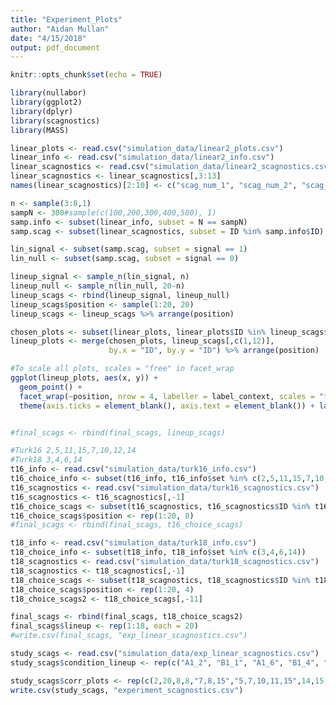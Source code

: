 ```yaml
---
title: "Experiment_Plots"
author: "Aidan Mullan"
date: "4/15/2018"
output: pdf_document
---
```


```r
knitr::opts_chunk$set(echo = TRUE)
```

```r
library(nullabor)
library(ggplot2)
library(dplyr)
library(scagnostics)
library(MASS)
```

```r
linear_plots <- read.csv("simulation_data/linear2_plots.csv")
linear_info <- read.csv("simulation_data/linear2_info.csv")
linear_scagnostics <- read.csv("simulation_data/linear2_scagnostics.csv")
linear_scagnostics <- linear_scagnostics[,3:13]
names(linear_scagnostics)[2:10] <- c("scag_num_1", "scag_num_2", "scag_num_3", "scag_num_4", "scag_num_5", "scag_num_6", "scag_num_7", "scag_num_8", "scag_num_9")

```

```r
n <- sample(3:8,1)
sampN <- 300#sample(c(100,200,300,400,500), 1)
samp.info <- subset(linear_info, subset = N == sampN)
samp.scag <- subset(linear_scagnostics, subset = ID %in% samp.info$ID)

lin_signal <- subset(samp.scag, subset = signal == 1)
lin_null <- subset(samp.scag, subset = signal == 0)

lineup_signal <- sample_n(lin_signal, n)
lineup_null <- sample_n(lin_null, 20-n)
lineup_scags <- rbind(lineup_signal, lineup_null) 
lineup_scags$position <- sample(1:20, 20)
lineup_scags <- lineup_scags %>% arrange(position)

chosen_plots <- subset(linear_plots, linear_plots$ID %in% lineup_scags$ID)
lineup_plots <- merge(chosen_plots, lineup_scags[,c(1,12)],
                      by.x = "ID", by.y = "ID") %>% arrange(position)

#To scale all plots, scales = "free" in facet_wrap
ggplot(lineup_plots, aes(x, y)) +
  geom_point() +
  facet_wrap(~position, nrow = 4, labeller = label_context, scales = "free") +
  theme(axis.ticks = element_blank(), axis.text = element_blank()) + labs(x = "", y = "")


#final_scags <- rbind(final_scags, lineup_scags)

```

```r
#Turk16 2,5,11,15,7,10,12,14
#Turk18 3,4,6,14
t16_info <- read.csv("simulation_data/turk16_info.csv")
t16_choice_info <- subset(t16_info, t16_info$set %in% c(2,5,11,15,7,10,12,14))
t16_scagnostics <- read.csv("simulation_data/turk16_scagnostics.csv")
t16_scagnostics <- t16_scagnostics[,-1]
t16_choice_scags <- subset(t16_scagnostics, t16_scagnostics$ID %in% t16_choice_info$ID)
t16_choice_scags$position <- rep(1:20, 8)
#final_scags <- rbind(final_scags, t16_choice_scags)

t18_info <- read.csv("simulation_data/turk18_info.csv")
t18_choice_info <- subset(t18_info, t18_info$set %in% c(3,4,6,14))
t18_scagnostics <- read.csv("simulation_data/turk18_scagnostics.csv")
t18_scagnostics <- t18_scagnostics[,-1]
t18_choice_scags <- subset(t18_scagnostics, t18_scagnostics$ID %in% t18_choice_info$ID)
t18_choice_scags$position <- rep(1:20, 4)
t18_choice_scags2 <- t18_choice_scags[,-11]

final_scags <- rbind(final_scags, t18_choice_scags2)
final_scags$lineup <- rep(1:18, each = 20)
#write.csv(final_scags, "exp_linear_scagnostics.csv")
```

```r
study_scags <- read.csv("simulation_data/exp_linear_scagnostics.csv")
study_scags$condition_lineup <- rep(c("A1_2", "B1_1", "A1_6", "B1_4", "BN_2", "AN_2", "A1_1", "A1_3", "B1_2", "A1_4", "B1_3", "B1_5", "B1_6", "A1_5", "BN_1", "BN_3", "AN_1", "AN_3"), each = 20)

study_scags$corr_plots <- rep(c(2,20,8,8,"7,8,15","5,7,10,11,15",14,15,1,14,14,17,8,9,"3,12","2,6","14,17","6,14"), each = 20)
write.csv(study_scags, "experiment_scagnostics.csv")
```






